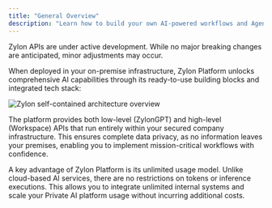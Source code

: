 ```yaml
---
title: "General Overview"
description: "Learn how to build your own AI-powered workflows and Agents on top of Zylon's Platform API"
---
```

<Warning>
    Zylon APIs are under active development.
    While no major breaking changes are anticipated, minor adjustments may occur.
</Warning>

When deployed in your on-premise infrastructure, Zylon Platform unlocks comprehensive AI capabilities through its ready-to-use building blocks and integrated tech stack:

![Zylon self-contained architecture overview](../operator-manual/arch-overview.png)

The platform provides both low-level (ZylonGPT) and high-level (Workspace) APIs that run entirely within your secured company infrastructure. This ensures complete data privacy, as no information leaves your premises, enabling you to implement mission-critical workflows with confidence.

A key advantage of Zylon Platform is its unlimited usage model. Unlike cloud-based AI services, there are no restrictions on tokens or inference executions. This allows you to integrate unlimited internal systems and scale your Private AI platform usage without incurring additional costs.
